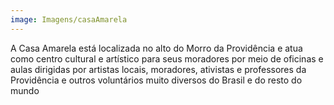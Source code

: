 ```yaml
---
image: Imagens/casaAmarela
---
```

A Casa Amarela está localizada no alto do Morro da Providência e atua como centro cultural e artístico para seus moradores por meio de oficinas e aulas dirigidas por artistas locais, moradores, ativistas e professores da Providência e outros voluntários muito diversos do Brasil e do resto do mundo